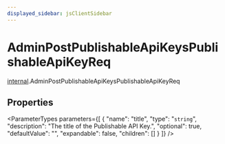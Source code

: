 ```yaml
---
displayed_sidebar: jsClientSidebar
---
```



# AdminPostPublishableApiKeysPublishableApiKeyReq

[internal](../../modules/internal.mdx).AdminPostPublishableApiKeysPublishableApiKeyReq

## Properties

<ParameterTypes parameters={[
  {
    "name": "title",
    "type": "`string`",
    "description": "The title of the Publishable API Key.",
    "optional": true,
    "defaultValue": "",
    "expandable": false,
    "children": []
  }
]} />
